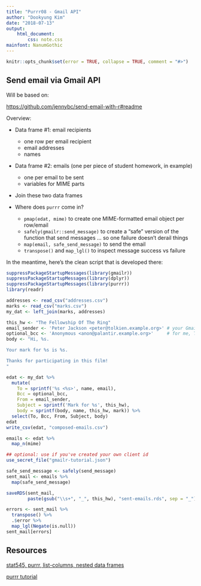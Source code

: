 ---
title: "Purrr08 - Gmail API"
author: "Dookyung Kim"
date: "2018-07-13"
output: 
    html_document:
        css: note.css
mainfont: NanumGothic
---

```{r setup, include = FALSE, cache = FALSE}
knitr::opts_chunk$set(error = TRUE, collapse = TRUE, comment = "#>")
```

## Send email via Gmail API

Will be based on:

<https://github.com/jennybc/send-email-with-r#readme>

Overview:

  * Data frame #1: email recipients
    - one row per email recipient
    - email addresses
    - names
    
  * Data frame #2: emails (one per piece of student homework, in example)
    - one per email to be sent
    - variables for MIME parts
    
  * Join these two data frames

  * Where does `purrr` come in?
    - `pmap(edat, mime)` to create one MIME-formatted email object per row/email
    - `safely(gmailr::send_message)` to create a "safe" version of the function that send messages ... so one failure doesn't derail things
    - `map(email, safe_send_message)` to send the email
    - `transpose()` and `map_lgl()` to inspect message success vs failure

In the meantime, here's the clean script that is developed there:

```{r eval = FALSE}
suppressPackageStartupMessages(library(gmailr))
suppressPackageStartupMessages(library(dplyr))
suppressPackageStartupMessages(library(purrr))
library(readr)

addresses <- read_csv("addresses.csv")
marks <- read_csv("marks.csv")
my_dat <- left_join(marks, addresses)

this_hw <- "The Fellowship Of The Ring"
email_sender <- 'Peter Jackson <peter@tolkien.example.org>' # your Gmail address
optional_bcc <- 'Anonymous <anon@palantir.example.org>'     # for me, TA address
body <- "Hi, %s.

Your mark for %s is %s.

Thanks for participating in this film!
"

edat <- my_dat %>%
  mutate(
    To = sprintf('%s <%s>', name, email),
    Bcc = optional_bcc,
    From = email_sender,
    Subject = sprintf('Mark for %s', this_hw),
    body = sprintf(body, name, this_hw, mark)) %>%
  select(To, Bcc, From, Subject, body)
edat
write_csv(edat, "composed-emails.csv")

emails <- edat %>%
  map_n(mime)

## optional: use if you've created your own client id
use_secret_file("gmailr-tutorial.json")

safe_send_message <- safely(send_message)
sent_mail <- emails %>%
  map(safe_send_message)

saveRDS(sent_mail,
        paste(gsub("\\s+", "_", this_hw), "sent-emails.rds", sep = "_"))

errors <- sent_mail %>%
  transpose() %>%
  .$error %>%
  map_lgl(Negate(is.null))
sent_mail[errors]
```







## Resources

[stat545, purrr, list-columns, nested data frames ](http://stat545.com/cm103_list-inspection-mapping.html)

[purrr tutorial](https://jennybc.github.io/purrr-tutorial/index.html)

